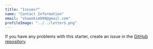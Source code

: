 ```yaml
---
title: "Issues?"
name: "Contact Information"
email: "shawnkim999@gmail.com"
profileImage: "../../letterS.png"
---
```



If you have any problems with this starter, create an issue in the <a href="https://github.com/sjk002/shawnkim.github.io.git" target="_blank" rel="nofollow noopener noreferrer" aria-label="External Link"><Underlining>GitHub repository</Underlining></a>.
